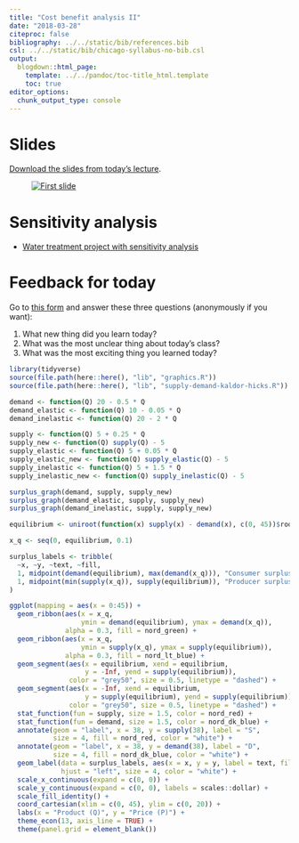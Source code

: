 ```yaml
---
title: "Cost benefit analysis II"
date: "2018-03-28"
citeproc: false
bibliography: ../../static/bib/references.bib
csl: ../../static/bib/chicago-syllabus-no-bib.csl
output:
  blogdown::html_page:
    template: ../../pandoc/toc-title_html.template
    toc: true
editor_options: 
  chunk_output_type: console
---
```


# Slides

[Download the slides from today's lecture](/slides/MPA-612_2018-03-28.pdf).

<figure>
[![First slide](/images/slides/slides_2018-03-28.png)](/slides/MPA-612_2018-03-28.pdf)
</figure>


# Sensitivity analysis

- [<i class="fa fa-file-excel-o" aria-hidden="true"></i> Water treatment project with sensitivity analysis](/files/water-treatment-finished.xlsx)


# Feedback for today

Go to [this form](https://goo.gl/forms/zQfgNKUUKF0Jlgfh2) and answer these three questions (anonymously if you want):

1. What new thing did you learn today?
2. What was the most unclear thing about today's class?
3. What was the most exciting thing you learned today?


```r
library(tidyverse)
source(file.path(here::here(), "lib", "graphics.R"))
source(file.path(here::here(), "lib", "supply-demand-kaldor-hicks.R"))

demand <- function(Q) 20 - 0.5 * Q
demand_elastic <- function(Q) 10 - 0.05 * Q
demand_inelastic <- function(Q) 20 - 2 * Q

supply <- function(Q) 5 + 0.25 * Q
supply_new <- function(Q) supply(Q) - 5
supply_elastic <- function(Q) 5 + 0.05 * Q
supply_elastic_new <- function(Q) supply_elastic(Q) - 5
supply_inelastic <- function(Q) 5 + 1.5 * Q
supply_inelastic_new <- function(Q) supply_inelastic(Q) - 5

surplus_graph(demand, supply, supply_new)
surplus_graph(demand_elastic, supply, supply_new)
surplus_graph(demand_inelastic, supply, supply_new)

equilibrium <- uniroot(function(x) supply(x) - demand(x), c(0, 45))$root

x_q <- seq(0, equilibrium, 0.1)

surplus_labels <- tribble(
  ~x, ~y, ~text, ~fill,
  1, midpoint(demand(equilibrium), max(demand(x_q))), "Consumer surplus", nord_green,
  1, midpoint(min(supply(x_q)), supply(equilibrium)), "Producer surplus", nord_lt_blue
)

ggplot(mapping = aes(x = 0:45)) +
  geom_ribbon(aes(x = x_q, 
                  ymin = demand(equilibrium), ymax = demand(x_q)),
              alpha = 0.3, fill = nord_green) +
  geom_ribbon(aes(x = x_q, 
                  ymin = supply(x_q), ymax = supply(equilibrium)),
              alpha = 0.3, fill = nord_lt_blue) +
  geom_segment(aes(x = equilibrium, xend = equilibrium, 
                   y = -Inf, yend = supply(equilibrium)),
               color = "grey50", size = 0.5, linetype = "dashed") +
  geom_segment(aes(x = -Inf, xend = equilibrium,
                   y = supply(equilibrium), yend = supply(equilibrium)),
               color = "grey50", size = 0.5, linetype = "dashed") +
  stat_function(fun = supply, size = 1.5, color = nord_red) +
  stat_function(fun = demand, size = 1.5, color = nord_dk_blue) +
  annotate(geom = "label", x = 38, y = supply(38), label = "S", 
           size = 4, fill = nord_red, color = "white") +
  annotate(geom = "label", x = 38, y = demand(38), label = "D", 
           size = 4, fill = nord_dk_blue, color = "white") +
  geom_label(data = surplus_labels, aes(x = x, y = y, label = text, fill = fill), 
             hjust = "left", size = 4, color = "white") +
  scale_x_continuous(expand = c(0, 0)) +
  scale_y_continuous(expand = c(0, 0), labels = scales::dollar) +
  scale_fill_identity() +
  coord_cartesian(xlim = c(0, 45), ylim = c(0, 20)) +
  labs(x = "Product (Q)", y = "Price (P)") +
  theme_econ(13, axis_line = TRUE) +
  theme(panel.grid = element_blank())
```
